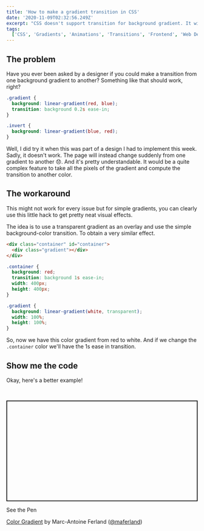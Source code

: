 ```yaml
---
title: 'How to make a gradient transition in CSS'
date: '2020-11-09T02:32:56.249Z'
excerpt: "CSS doesn't support transition for background gradient. It will instead change the whole gradient suddenly. But what if you could? I wanna show you how I worked around the limitation of CSS with this nice little trick."
tags:
  ['CSS', 'Gradients', 'Animations', 'Transitions', 'Frontend', 'Web Design']
---
```


## The problem

Have you ever been asked by a designer if you could make a transition from one background gradient to another? Something like that should work, right?

```css
.gradient {
  background: linear-gradient(red, blue);
  transition: background 0.2s ease-in;
}

.invert {
  background: linear-gradient(blue, red);
}
```

Well, I did try it when this was part of a design I had to implement this week. Sadly, it doesn't work. The page will instead change suddenly from one gradient to another 😞. And it's pretty understandable. It would be a quite complex feature to take all the pixels of the gradient and compute the transition to another color.

## The workaround

This might not work for every issue but for simple gradients, you can clearly use this little hack to get pretty neat visual effects.

The idea is to use a transparent gradient as an overlay and use the simple background-color transition. To obtain a very similar effect.

```html
<div class="container" id="container">
  <div class="gradient"></div>
</div>
```

```css
.container {
  background: red;
  transition: background 1s ease-in;
  width: 400px;
  height: 400px;
}

.gradient {
  background: linear-gradient(white, transparent);
  width: 100%;
  height: 100%;
}
```

So, now we have this color gradient from red to white. And if we change the `.container` color we'll have the 1s ease in transition.

## Show me the code

Okay, here's a better example!

<br />

<p class="codepen" data-height="265" data-theme-id="dark" data-default-tab="js,result" data-user="maferland" data-slug-hash="QWEZKYR" style="height: 265px; box-sizing: border-box; display: flex; align-items: center; justify-content: center; border: 2px solid; margin: 1em 0; padding: 1em;" data-pen-title="QWEZKYR">

  <span>See the Pen <a href="https://codepen.io/maferland/pen/QWEZKYR">

Color Gradient</a> by Marc-Antoine Ferland (<a href="https://codepen.io/maferland">@maferland</a>)</span>

</p>

<script async src="https://static.codepen.io/assets/embed/ei.js"></script>

